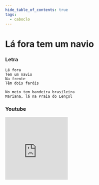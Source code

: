 ```yaml
---
hide_table_of_contents: true
tags:
  - caboclo
---
```


# Lá fora tem um navio

### Letra

```text
Lá fora
Tem um navio
Na frente
Têm dois faróis

No meio tem bandeira brasileira
Mariana, lá na Praia do Lençol
```

### Youtube

<iframe
  width="200"
  height="200"
  src="https://www.youtube.com/embed/S7_6L5aRjmY"
  title="YouTube video player"
  frameborder="0"
  allow="accelerometer; autoplay; clipboard-write; encrypted-media; gyroscope; picture-in-picture; web-share"
  referrerpolicy="strict-origin-when-cross-origin"
  allowfullscreen
></iframe>
